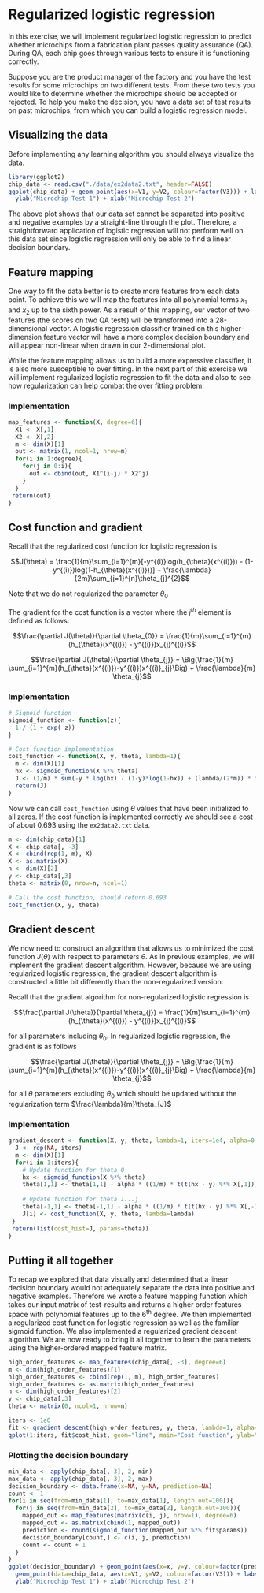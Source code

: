 # Regularized logistic regression
In this exercise, we will implement regularized logistic regression
to predict whether microchips from a fabrication plant passes quality
assurance (QA). During QA, each chip goes through various tests to ensure
it is functioning correctly.

Suppose you are the product manager of the factory and you have the test
results for some microchips on two different tests. From these two tests
you would like to determine whether the microchips should be accepted or rejected.
To help you make the decision, you have a data set of test results on past microchips,
from which you can build a logistic regression model.

## Visualizing the data
Before implementing any learning algorithm you should always visualize the data.

```r
library(ggplot2)
chip_data <- read.csv("./data/ex2data2.txt", header=FALSE)
ggplot(chip_data) + geom_point(aes(x=V1, y=V2, colour=factor(V3))) + labs(title="QA: Microchip") +
  ylab("Microchip Test 1") + xlab("Microchip Test 2")
```

The above plot shows that our data set cannot be separated into positive and negative
examples by a straight-line through the plot. Therefore, a straightforward application of
logistic regression will not perform well on this data set since logistic regression
will only be able to find a linear decision boundary.

## Feature mapping
One way to fit the data better is to create more features from each data point. To achieve this
we will map the features into all polynomial terms $x_{1}$ and $x_{2}$ up to the sixth power.
As a result of this mapping, our vector of two features (the scores on two QA tests) will be
transformed into a 28-dimensional vector. A logistic regression classifier trained on this higher-dimension
feature vector will have a more complex decision boundary and will appear non-linear when drawn in our 2-dimensional
plot.

While the feature mapping allows us to build a more expressive classifier, it is also more susceptible to over fitting.
In the next part of this exercise we will implement regularized logistic regression to fit the data and also to see
how regularization can help combat the over fitting problem.

### Implementation
```r
map_features <- function(X, degree=6){
  X1 <- X[,1]
  X2 <- X[,2]
  m <- dim(X)[1]
  out <- matrix(1, ncol=1, nrow=m)
  for(i in 1:degree){
    for(j in 0:i){
      out <- cbind(out, X1^(i-j) * X2^j)
    }
  }
 return(out)
}
```
## Cost function and gradient
Recall that the regularized cost function for logistic regression is

$$J(\theta) = \frac{1}{m}\sum_{i=1}^{m}[-y^{(i)}log(h_{\theta}(x^{(i)})) - (1-y^{(i)})log(1-h_{\theta}(x^{(i)}))] + \frac{\lambda}{2m}\sum_{j=1}^{n}\theta_{j}^{2}$$

Note that we do not regularized the parameter $\theta_{0}$

The gradient for the cost function is a vector where the $j^{th}$ element is defined as follows:

$$\frac{\partial J(\theta)}{\partial \theta_{0}} = \frac{1}{m}\sum_{i=1}^{m}(h_{\theta}(x^{(i)}) - y^{(i)})x_{j}^{(i)}$$

$$\frac{\partial J(\theta)}{\partial \theta_{j}} = \Big(\frac{1}{m} \sum_{i=1}^{m}(h_{\theta}(x^{(i)})-y^{(i)})x^{(i)}_{j}\Big) + \frac{\lambda}{m} \theta_{j}$$

### Implementation
```r
# Sigmoid function
sigmoid_function <- function(z){
  1 / (1 + exp(-z))
}

# Cost function implementation
cost_function <- function(X, y, theta, lambda=1){
  m <- dim(X)[1]
  hx <- sigmoid_function(X %*% theta)
  J <- (1/m) * sum(-y * log(hx) - (1-y)*log(1-hx)) + (lambda/(2*m)) * t(theta) %*% theta
  return(J)
}
```

Now we can call `cost_function` using $\theta$ values that have been initialized to all zeros. If the cost function 
is implemented correctly we should see a cost of about 0.693 using the `ex2data2.txt` data.

```r
m <- dim(chip_data)[1]
X <- chip_data[, -3]
X <- cbind(rep(1, m), X)
X <- as.matrix(X)
n <- dim(X)[2]
y <- chip_data[,3]
theta <- matrix(0, nrow=n, ncol=1)

# Call the cost function, should return 0.693
cost_function(X, y, theta)
```

## Gradient descent
We now need to construct an algorithm that allows us to minimized the cost function $J(\theta)$ with respect to parameters
$\theta$. As in previous examples, we will implement the gradient descent algorithm. However, because we are using regularized
logistic regression, the gradient descent algorithm is constructed a little bit differently than the non-regularized version.

Recall that the gradient algorithm for non-regularized logistic regression is

$$\frac{\partial J(\theta)}{\partial \theta_{j}} = \frac{1}{m}\sum_{i=1}^{m}(h_{\theta}(x^{(i)}) - y^{(i)})x_{j}^{(i)}$$

for all parameters including $\theta_{0}$. In regularized logistic regression, the gradient is as follows

$$\frac{\partial J(\theta)}{\partial \theta_{j}} = \Big(\frac{1}{m} \sum_{i=1}^{m}(h_{\theta}(x^{(i)})-y^{(i)})x^{(i)}_{j}\Big) + \frac{\lambda}{m} \theta_{j}$$

for all $\theta$ parameters excluding $\theta_{0}$ which should be updated without the regularization term $\frac{\lambda}{m}\theta_{J}$

### Implementation
```r
gradient_descent <- function(X, y, theta, lambda=1, iters=1e4, alpha=0.0001){
  J <- rep(NA, iters)
  m <- dim(X)[1]
  for(i in 1:iters){
    # Update function for theta 0
    hx <- sigmoid_function(X %*% theta)
    theta[1,1] <- theta[1,1] - alpha * ((1/m) * t(t(hx - y) %*% X[,1]))
  
    # Update function for theta 1...j
    theta[-1,1] <- theta[-1,1] - alpha * ((1/m) * t(t(hx - y) %*% X[,-1]) + (lambda/m)*theta[-1,1])
    J[i] <- cost_function(X, y, theta, lambda=lambda)
 }
 return(list(cost_hist=J, params=theta))
}
```

## Putting it all together
To recap we explored that data visually and determined that a linear decision boundary would not
adequately separate the data into positive and negative examples. Therefore we wrote a feature
mapping function which takes our input matrix of test-results and returns a higher order features
space with polynomial features up to the 6<sup>th</sup> degree. We then implemented a regularized
cost function for logistic regression as well as the familiar sigmoid function. We also implemented
a regularized gradient descent algorithm. We are now ready to bring it all together to learn
the parameters using the higher-ordered mapped feature matrix.

```r
high_order_features <- map_features(chip_data[, -3], degree=6)
m <- dim(high_order_features)[1]
high_order_features <- cbind(rep(1, m), high_order_features)
high_order_features <- as.matrix(high_order_features)
n <- dim(high_order_features)[2]
y <- chip_data[,3]
theta <- matrix(0, ncol=1, nrow=n)

iters <- 1e6
fit <- gradient_descent(high_order_features, y, theta, lambda=1, alpha=0.0001, iters=iters)
qplot(1:iters, fit$cost_hist, geom="line", main="Cost function", ylab="Cost", xlab="Iterations")
```

### Plotting the decision boundary
```r
min_data <- apply(chip_data[,-3], 2, min)
max_data <- apply(chip_data[,-3], 2, max)
decision_boundary <- data.frame(x=NA, y=NA, prediction=NA)
count <- 1
for(i in seq(from=min_data[1], to=max_data[1], length.out=100)){
  for(j in seq(from=min_data[2], to=max_data[2], length.out=100)){
    mapped_out <- map_features(matrix(c(i, j), nrow=1), degree=6)
    mapped_out <- as.matrix(cbind(1, mapped_out))
    prediction <- round(sigmoid_function(mapped_out %*% fit$params))
    decision_boundary[count,] <- c(i, j, prediction)
    count <- count + 1
  }
}
ggplot(decision_boundary) + geom_point(aes(x=x, y=y, colour=factor(prediction)), alpha=0.15) + 
  geom_point(data=chip_data, aes(x=V1, y=V2, colour=factor(V3))) + labs(title="Regularized logistic regression:") +
  ylab("Microchip Test 1") + xlab("Microchip Test 2")
```